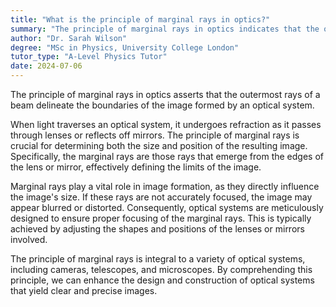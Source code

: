 ```yaml
---
title: "What is the principle of marginal rays in optics?"
summary: "The principle of marginal rays in optics indicates that the outermost rays of a beam determine the boundaries of the resulting image."
author: "Dr. Sarah Wilson"
degree: "MSc in Physics, University College London"
tutor_type: "A-Level Physics Tutor"
date: 2024-07-06
---
```


The principle of marginal rays in optics asserts that the outermost rays of a beam delineate the boundaries of the image formed by an optical system.

When light traverses an optical system, it undergoes refraction as it passes through lenses or reflects off mirrors. The principle of marginal rays is crucial for determining both the size and position of the resulting image. Specifically, the marginal rays are those rays that emerge from the edges of the lens or mirror, effectively defining the limits of the image.

Marginal rays play a vital role in image formation, as they directly influence the image's size. If these rays are not accurately focused, the image may appear blurred or distorted. Consequently, optical systems are meticulously designed to ensure proper focusing of the marginal rays. This is typically achieved by adjusting the shapes and positions of the lenses or mirrors involved.

The principle of marginal rays is integral to a variety of optical systems, including cameras, telescopes, and microscopes. By comprehending this principle, we can enhance the design and construction of optical systems that yield clear and precise images.
    